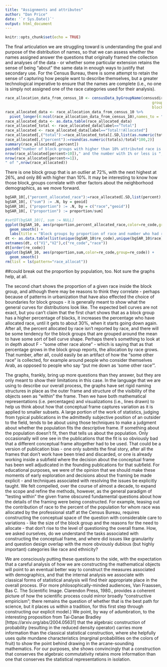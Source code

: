 ```yaml
---
title: "Assignments and attributes"
author: "Dan Price"
date: '`r Sys.Date()`'
output: html_document
---
```


```r
knitr::opts_chunk$set(echo = TRUE)
```

The final articulation we are struggling toward is understanding the goal and purpose of the distribution of names, so that we can assess whether the names assigned answer the questions that originally framed the collection and analyses of the data - or whether some particular extension retains the sense of being "about" the same data in enough ways to justify that secondary use. For the Census Bureau, there is some attempt to retain the sense of capturing how people want to describe themselves, but a greater technological imperative to ensure that the names are complete (i.e., no one is simply not assigned one of the race categories used for their analysis). 

```r
race_allocation_data_from_census_10 <- censusData_byGroupName(censusdir, vintage="2010", state, censuskey, 
                                                                  groupname = "P46",county_num = county,
                                                                  block="block_group",api_type="dec/sf1",path_suff="est.csv")
race_allocated_data <- race_allocation_data_from_census_10 %>%
  pivot_longer(4:ncol(race_allocation_data_from_census_10),names_to = "geoid", values_to = "totals")
race_allocated_data <- as.data.table(race_allocated_data)
race_allocated_total <- race_allocated_data[label=="Total"]
race_allocated <- race_allocated_data[label=="Total!!Allocated"]
race_allocated[,("total"):=race_allocated_total[.SD,list(as.numeric(totals)),on=.(geoid)]]
race_allocated[,("percent"):=round(as.numeric(totals)/total*100,2)]
summary(race_allocated[,percent])
paste0("number of block groups with higher than 10% attributed race is ",
nrow(race_allocated[percent>10])," and the number with 1% or less is ",
nrow(race_allocated[percent<=1]),
" of ",nrow(race_allocated))
```

There is one block group that is an outlier at 72%, with the next highest at 26%, and only 86 with higher than 10%. It may be interesting to know how those block_groups correlate with other factors about the neighborhood demographics, as we move forward. 

```r
bgSAR_10[,("percent_allocated_race"):=race_allocated[.SD,list(percent),on=.(geoid)]]
bgSAR_10[, ("sum") := .N, by = geoid]
bgSAR_10[, ("proportion") := .N, by = c("race","geoid")]
bgSAR_10[, ("proportion") := proportion/sum]
```

```r
#setDT(bgSAR_10)[, sum := NULL]
ggplot(bgSAR_10, aes(proportion,percent_allocated_race,color=re_code,group=re_code)) + #[re_code%in%c("A","B")]
  geom_smooth() +
  labs(title = "Block groups by proportion of race and number who had race allocated",color = "Race (by re_code)")
dt <- as.data.table(list(unique(bgSAR_10$re_code),unique(bgSAR_10$race)))
setnames(dt, c("V1","V2"),c("re_code","race"))
dt[order(re_code)]
ggplot(bgSAR_10, aes(proportion,sum,color=re_code,group=re_code)) +
  geom_smooth()
rm(list = ls(pattern="race_allocat"))
```

##could break out the proportion by population, too. Not sure the graphs help, at all. 

The second chart shows the proportion of a given race inside the block group, and although there may be reasons to think they correlate - perhaps because of patterns in urbanization that have also effected the choice of boundaries for block groups - it is generally meant to show what the general curves for distributions look like. The expected bell curves are not exact, but you can't claim that the first chart shows that as a block group has a higher percentage of blacks, it increases the percentage who have allocated race, until it gets to about 30%, when it starts going down again. After all, the percent allocated by race isn't reported by race, and there will be some tendency for the block groups that are grouped around the mean to have some sort of bell curve shape. Perhaps there's something to look at in depth about F - "some other race alone" - which is saying that as that percentage grows in the block group reports, the allocation by race grows. That number, after all, could easily be an artifact of how the "some other race" is collected, for example around people who consider themselves Arab, as opposed to people who say "put me down as 'some other race'". 

The graphs, frankly, bring up more questions than they answer, but they are only meant to show their limitations in this case. In the language that we are using to describe our overall process, the graphs have set rigid naming structures in place as the outer frame and structure of the visibility of the objects seen as "within" the frame. Then we have both mathematical representations (i.e. percentages) and visualizations (i.e., lines drawn) to help us think about how that conceptual frame captures variation as it is applied to smaller subsets. A large portion of the work of statistics, judging from typical publications in the admittedly subjective position of an outsider to the field, tends to be about using those techniques to make a judgment about whether the population fits the descriptive frame. If something about the population doesn't fit, then that tells us about the population. Only occasionally will one see in the publications that the fit is so obviously bad that a different conceptual frame altogether had to be used. That could be a version of publication bias - one only submits the final story, after all the frames that don't work have been tried and discarded, or one is already working inside a subfield where the decision about the conceptual frame has been well adjudicated in the founding publications for that subfield. For educational purposes, we were of the opinion that we should make these moments of early exploration and decisions about the framing be made explicit - and techniques associated with resolving the issues be explicitly taught. We felt compelled, over the course of almost a decade, to expand the scope and refine the methods, however, as the general paradigm of "testing within" the given frame obscured fundamental questions about how the details of the framing were being constructed. For example, teasing out the contribution of race to the percent of the population for whom race was allocated by the professional staff at the Census Bureau, requires constructing the conceptual space of the question with considerable care to variations - like the size of the block group and the reasons for the need to allocate - that don't rise to the level of questioning the overall frame. How, we asked ourselves, do we understand the tasks associated with constructing the conceptual frame, and where did issues like granularity and question design overlap with the more obviously dubious (but highly important) categories like race and ethnicity? 

We are consciously putting these questions to the side, with the expectation that a careful analysis of how we are constructing the mathematical objects will point to an eventual better way to construct the measures associated with demographics, and that the internal analysis we associate with classical forms of statistical analysis will find their appropriate place in the overall process. (For more philosophically-minded audiences, Van Fraassen, Bas C. The Scientific Image. Clarendon Press, 1980., provides a coherent picture of how the scientific process could mirror broadly "constructive empiricism"; there remains the question of whether that is the best path for science, but it places us within a tradition, for this first step through constructing our explicit model.) We point, by way of adumbration, to the interesting proposition from Tai-Danae Bradley [https://arxiv.org/abs/2004.05631] that the algebraic construction of probability (resulting in the reduced density operator) carries more information than the classical statistical construction, where she helpfully uses quite mundane characteristics (marginal probabilities on the colors of fruit) to show the point behind drawing in the arcane-sounding mathematics. For our purposes, she shows convincingly that a construction that conserves the algebraic commutativity retains more information than one that conserves the statistical representations in isolation.